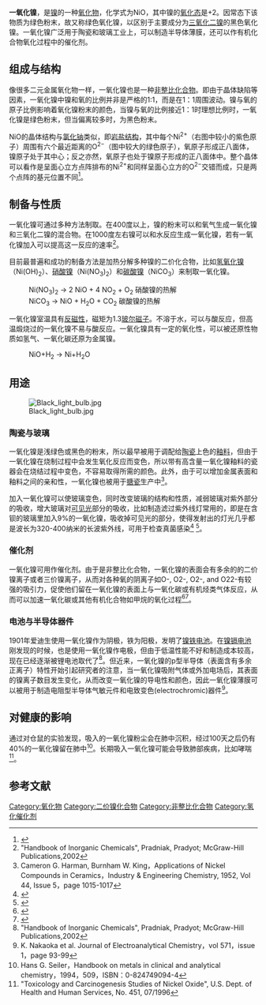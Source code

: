 {{主条目消歧义|'''氧化镍'''重定向至此，关于镍(III)的氧化物，详见“'''[[三氧化二镍|三氧化二镍]]'''”。}}
{{Chembox
| Name = 一氧化镍<br>Nickel(II) oxide
| ImageFile = Sodium-chloride-3D-ionic.png
| ImageSize = 200px
| ImageFile2 = Nickel(II)_oxide_sample.jpg
| ImageSize2 = 220px
| OtherNames = 氧化镍<br />绿色氧化镍
|Section1={{Chembox Identifiers
| CASNo = 1313-99-1
| CASNo_Ref = {{cascite|correct|CAS}}
| CASNoOther = 
| PubChem = 14805
| RTECS = QR8400000
  }}
|Section2 = {{Chembox Properties
| Formula = NiO
| MolarMass = 74.69
| Appearance = 绿色晶体
| Density = 6.84 g/cm<sup>3</sup>
| Solubility = 難溶
| MeltingPt = 1955±20  °C<ref name="张青莲">{{cite book|title=《无机化学丛书》第九卷：锰分族、铁系、铂系|pages=P360|author=张青莲|isbn=7-03-002238-6|location=北京|publisher=科学出版社}}</ref>
| BoilingPt =
  }}
| Section7 = {{Chembox Hazards
| ExternalMSDS = [http://www.sciencelab.com/xMSDS-Nickel_oxide_green-9926217 ScienceLab.com]
| EUClass =
| NFPA-H = 3
| NFPA-R = 0
| NFPA-F = 0
  }}
}}

'''一氧化镍'''，是[[镍|镍]]的一种[[氧化物|氧化物]]，化学式为NiO，其中镍的[[氧化态|氧化态]]是+2。因常态下该物质为绿色粉末，故又称绿色氧化镍，以区别于主要成分为[[三氧化二镍|三氧化二镍]]的黑色氧化镍。一氧化镍广泛用于陶瓷和玻璃工业上，可以制造半导体薄膜，还可以作有机化合物氧化过程中的催化剂。

== 组成与结构 ==
像很多二元金属氧化物一样，一氧化镍也是一种[[非整比化合物|非整比化合物]]。即由于晶体缺陷等因素，一氧化镍中镍和氧的比例并非是严格的1:1，而是在1：1周围波动。镍与氧的原子比例影响着氧化镍粉末的颜色，当镍与氧的比例接近1：1时理想比例时，一氧化镍是绿色粉末，但当偏离较多时，为黑色粉末。

NiO的晶体结构与[[氯化钠|氯化钠]]类似，即[[岩盐结构|岩盐结构]]，其中每个Ni<sup>2+</sup>（右图中较小的紫色原子）周围有六个最近距离的O<sup>2−</sup>（图中较大的绿色原子），氧原子形成正八面体，镍原子处于其中心；反之亦然，氧原子也处于镍原子形成的正八面体中。整个晶体可以看作是呈面心立方点阵排布的Ni<sup>2+</sup>和同样呈面心立方的O<sup>2−</sup>交错而成，只是两个点阵的基元位置不同<ref>{{Cite web |url=http://wwwchem.uwimona.edu.jm/courses/nickel.html |title=存档副本 |access-date=2011-07-10 |archive-date=2021-05-14 |archive-url=https://web.archive.org/web/20210514043444/http://wwwchem.uwimona.edu.jm/courses/nickel.html }}</ref>。

== 制备与性质 ==
一氧化镍可通过多种方法制取。在400度以上，镍的粉末可以和氧气生成一氧化镍和三氧化二镍的混合物{{R|张青莲}}。在1000度左右镍可以和水反应生成一氧化镍，若有一氧化镍加入可以提高这一反应的速率<ref name=Prad>"Handbook of Inorganic Chemicals", Pradniak, Pradyot; McGraw-Hill Publications,2002</ref>。

目前最普遍和成功的制备方法是加热分解多种镍的二价化合物，比如[[氢氧化镍|氢氧化镍]]（Ni(OH)<sub>2</sub>）、[[硝酸镍|硝酸镍]]（Ni(NO<sub>3</sub>)<sub>2</sub>）和[[碳酸镍|碳酸镍]]（NiCO<sub>3</sub>）来制取一氧化镍。
:Ni(NO<sub>3</sub>)<sub>2</sub> → 2 NiO + 4 NO<sub>2</sub> + O<sub>2</sub> 硝酸镍的热解
:NiCO<sub>3</sub> → NiO + H<sub>2</sub>O + CO<sub>2</sub> 碳酸镍的热解

一氧化镍室温具有[[反磁性|反磁性]]，磁矩为1.3[[玻尔磁子|玻尔磁子]]。不溶于水，可以与酸反应，但高温煅烧过的一氧化镍不易与酸反应。一氧化镍具有一定的氧化性，可以被还原性物质如氢气、一氧化碳还原为金属镍{{R|张青莲}}。
:NiO+H<sub>2</sub> → Ni+H<sub>2</sub>O

== 用途 ==
[[File:Black_light_bulb.jpg|thumb]]
===陶瓷与玻璃===
一氧化镍是浅绿色或黑色的粉末，所以最早被用于调配给[[陶瓷|陶瓷]]上色的[[釉料|釉料]]，但由于一氧化镍在烧制过程中会发生氧化反应而变色，所以带有高含量一氧化镍釉料的瓷器会在烧结过程中变色，不容易取得所需的颜色。此外，由于可以增加金属表面和釉料之间的亲和性，一氧化镍也被用于[[搪瓷|搪瓷]]生产中<ref>Cameron G. Harman, Burnham W. King，Applications of Nickel Compounds in Ceramics，Industry & Engineering Chemistry, 1952, Vol 44, Issue 5，page 1015-1017</ref>。

加入一氧化镍可以使玻璃变色，同时改变玻璃的结构和性质，减弱玻璃对紫外部分的吸收，增大玻璃对[[可见光|可见光]]部分的吸收，比如制造滤过紫外线灯常用的{{link-en|伍德玻璃|wood's glass}}，即是在含钡的玻璃里加入9%的一氧化镍，吸收掉可见光的部分，使得发射出的灯光几乎都是波长为320-400纳米的长波紫外线，可用于检查真菌感染<ref>{{Cite web |url=http://www.ehow.com/about_6534226_black-lights-apparel.html |title=存档副本 |access-date=2011-07-09 |archive-date=2012-04-02 |archive-url=https://web.archive.org/web/20120402093808/http://www.ehow.com/about_6534226_black-lights-apparel.html }}</ref>
<ref name="BurnsBreathnach2010">{{cite book|author1=Tony Burns|author2=Stephen Breathnach|author3=Neil Cox|coauthors=Christopher Griffiths|title=Rook's Textbook of Dermatology|url=http://books.google.com/books?id=kcIOcR8Qm2gC&pg=SA5-PA19|accessdate=14 November 2010|year=2010|publisher=John Wiley and Sons|isbn=9781405161695|pages=5–}}</ref>。

===催化剂===
一氧化镍可用作催化剂。由于是非整比化合物，一氧化镍的表面会有多余的的二价镍离子或者三价镍离子，从而对各种氧的阴离子如O-, O2-, O2-, and O22-有较强的吸引力，促使他们留在一氧化镍的表面上与一氧化碳或有机烃类气体反应，从而可以加速一氧化碳或其他有机化合物如甲烷的氧化过程<ref>{{Cite web |url=http://www.science.uwaterloo.ca/~cchieh/cact/applychem/heterocat.html |title=存档副本 |access-date=2011-07-09 |archive-url=https://web.archive.org/web/20110520145102/http://science.uwaterloo.ca/~cchieh/cact/applychem/heterocat.html |archive-date=2011-05-20 |dead-url=yes }}</ref><ref>{{Cite web |url=http://doc.utwente.nl/73034/ |title=存档副本 |access-date=2011-07-09 |archive-date=2016-03-05 |archive-url=https://web.archive.org/web/20160305013002/http://doc.utwente.nl/73034/ }}</ref>。

===电池与半导体器件===
1901年爱迪生使用一氧化镍作为阴极，铁为阳极，发明了[[镍铁电池|镍铁电池]]。在[[镍镉电池|镍镉电池]]刚发现的时候，也是使用一氧化镍作电极，但由于低温性能不好和制造成本较高，现在已经逐渐被锂电池取代了<ref>"Handbook of Inorganic Chemicals", Pradniak, Pradyot; McGraw-Hill Publications,2002</ref>。但近来，一氧化镍的p型半导体（表面含有多余正离子）特性开始引起研究者的注意，当一氧化镍吸附气体或外加电场后，其表面的镍离子数目发生变化，从而改变一氧化镍的导电性和颜色，因此一氧化镍薄膜可以被用于制造电阻型半导体气敏元件和电致变色(electrochromic)器件<ref>K. Nakaoka et al. Journal of Electroanalytical Chemistry，vol 571，issue 1，page 93-99</ref>。

==对健康的影响==
通过对仓鼠的实验发现，吸入的一氧化镍粉尘会在肺中沉积，经过100天之后仍有40%的一氧化镍留在肺中<ref>Hans G. Seiler，Handbook on metals in clinical and analytical chemistry，1994，509，ISBN：0-824749094-4</ref>。长期吸入一氧化镍可能会导致肺部疾病，比如哮喘<ref>"Toxicology and Carcinogenesis Studies of Nickel Oxide", U.S. Dept. of Health and Human Services, No. 451, 07/1996</ref>。

==参考文献==
{{reflist|2}}

{{镍化合物}}
{{氧化物}}

[[Category:氧化物|Category:氧化物]]
[[Category:二价镍化合物|Category:二价镍化合物]]
[[Category:非整比化合物|Category:非整比化合物]]
[[Category:氢化催化剂|Category:氢化催化剂]]
